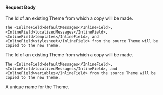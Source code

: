 
#### Request Body

<APIBlock>
  <APIField name="sourceThemeId" type="UUID" required renderif={!props.simple}>
    The Id of an existing Theme from which a copy will be made.

    The <InlineField>defaultMessages</InlineField>, <InlineField>localizedMessages</InlineField>, <InlineField>templates</InlineField>, and <InlineField>stylesheet</InlineField> from the source Theme will be copied to the new Theme.
  </APIField>
  <APIField name="sourceThemeId" type="UUID" required renderif={!!props.simple}>
    The Id of an existing Theme from which a copy will be made.

    The <InlineField>defaultMessages</InlineField>, <InlineField>localizedMessages</InlineField>, and <InlineField>variables</InlineField> from the source Theme will be copied to the new Theme.
  </APIField>
  <APIField name="theme.name" type="String" required>
    A unique name for the Theme.
  </APIField>
</APIBlock>

<JSON title="Example request JSON" src="themes/copy-request.json" />
